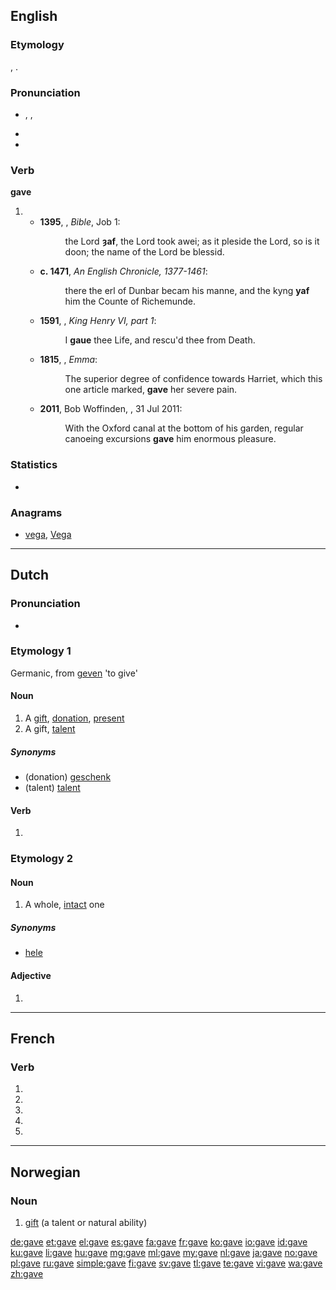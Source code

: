 {{also|gavé}}
==English==
{{slim-wikipedia|dab=gave}}
===Etymology===
{{etyl|ang}} {{term|gæf|ġæf}}, {{term|geaf|ġeaf}}.

===Pronunciation===
* {{a|UK|US}} {{enPR|gāv}}, {{IPA|/ɡeɪv/}}, {{SAMPA|/geIv/}}
* {{audio|en-us-gave.ogg|Audio (US)}}
* {{rhymes|eɪv}}

===Verb===
'''gave'''

# {{simple past of|give}}
#* '''1395''', {{w|John Wycliffe}}, ''Bible'', Job 1:
#*: the Lord '''ȝaf''', the Lord took awei; as it pleside the Lord, so is it doon; the name of the Lord be blessid.
#* '''c. 1471''', ''An English Chronicle, 1377-1461'':
#*: there the erl of Dunbar becam his manne, and the kyng '''yaf''' him the Counte of Richemunde.
#* '''1591''', {{w|William Shakespeare}}, ''King Henry VI, part 1'':
#*: I '''gaue''' thee Life, and rescu'd thee from Death.
#* '''1815''', {{w|Jane Austen}}, ''Emma'':
#*: The superior degree of confidence towards Harriet, which this one article marked, '''gave''' her severe pain.
#* '''2011''', Bob Woffinden, ''{{w|The Guardian}}'', 31 Jul 2011:
#*: With the Oxford canal at the bottom of his garden, regular canoeing excursions '''gave''' him enormous pleasure.

<!--====Translations====
{{trans-top|simple past of give}}
* Danish: {{t-|da|gav}}
* Dutch: {{t+|nl|gaf}}, {{t+|nl|gaven}}
* Esperanto: {{t+|eo|donis|xs=Esperanto}}
* Indonesian: {{t+|id|beri|xs=Indonesian}}, {{t+|id|beri|alt=memberi|xs=Indonesian}}, {{t+|id|beri|alt=memberikan|xs=Indonesian}}
{{trans-mid}}
* Japanese: [[あげた]] (ageta), [[下した]] ([[くだした]], kudashita) (polite), [[差し上げた]] ([[さしあげた]], sashi-ageta) (humble)
* Norwegian: {{t+|no|ga}}
* [[Scottish Gaelic]]: [[thug#Scottish Gaelic|thug]]
{{trans-bottom}}

===See also===
* [[given]]
-->

===Statistics===
* {{rank|done|days|something|213|gave|asked|soon|almost}}

===Anagrams===
* [[vega#English|vega]], [[Vega#English|Vega]]

----

==Dutch==

===Pronunciation===
* {{IPA|/ˈɣaːvə/|lang=nl}}

===Etymology 1===
Germanic, from [[geven]] 'to give'

====Noun====
{{nl-noun|c|gaven|pl2=gaves|gavetje}}

# A [[gift]], [[donation]], [[present]]
# A gift, [[talent]]

=====Synonyms=====
* (donation) [[geschenk]] {{n}}
* (talent) [[talent]] {{n}}

====Verb====
{{head|nl}}

# {{nl-verb-form|n=sg|t=past|m=subj|geven}}

===Etymology 2===

====Noun====
{{nl-noun|m|g2=f|gaven|-}}

# A whole, [[intact]] one

=====Synonyms=====
* [[hele]] {{m|f}}

====Adjective====
{{head|nl}}

# {{nl-adj-form|f=infl|gaaf}}

----

==French==

===Verb===
{{fr-verb-form}}

# {{conjugation of|gaver||1|s|pres|ind|lang=fr}}
# {{conjugation of|gaver||3|s|pres|ind|lang=fr}}
# {{conjugation of|gaver||1|s|pres|sub|lang=fr}}
# {{conjugation of|gaver||3|s|pres|sub|lang=fr}}
# {{conjugation of|gaver||2|s|imp|lang=fr}}

----

==Norwegian==

===Noun===
{{head|no|noun|g=m}}

# [[gift]] (a talent or natural ability)

{{tbot entry|Norwegian|gift|2010|April|no}}

[[de:gave]]
[[et:gave]]
[[el:gave]]
[[es:gave]]
[[fa:gave]]
[[fr:gave]]
[[ko:gave]]
[[io:gave]]
[[id:gave]]
[[ku:gave]]
[[li:gave]]
[[hu:gave]]
[[mg:gave]]
[[ml:gave]]
[[my:gave]]
[[nl:gave]]
[[ja:gave]]
[[no:gave]]
[[pl:gave]]
[[ru:gave]]
[[simple:gave]]
[[fi:gave]]
[[sv:gave]]
[[tl:gave]]
[[te:gave]]
[[vi:gave]]
[[wa:gave]]
[[zh:gave]]